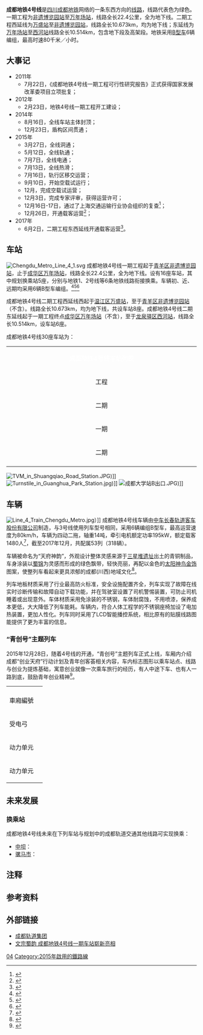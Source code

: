 {{noteTA
|G1 =Transport}}
{{Infobox rail line
|rail_name=成都地铁4号线
|banner_color=#{{成都地铁标志色|4}}
|logo=CDML4.svg
|logo_width=30px
|image =Chengdu West Railway Station - Platform.jpg
|caption=[[成都西站站|成都西站]]站台
|service_type=[[城市轨道交通系统|城市轨道交通]]
|system=[[成都地铁|成都地铁]]
|status=运营中
|locale={{CHN}}[[成都市|成都市]]
|start=[[万盛站_(成都地铁)|万盛]]<br />[[西河站|西河]]
|stations=30
|begin_operation= {{Start date and age|2015|12|26}}
|lastextension= {{Start date and age|2017|6|2}}
|daily_ridership=最高：82.68万乘次<small>（2021年4月30日）</small>
|operator=[[成都轨道交通集团有限公司#集团概况|成都地铁运营有限公司]]
|depot=[[文家车辆段|文家车辆段]]、[[西河停车场|西河停车场]]
|system_length=43.3km
|character=地下/地面/高架
|lines=[[双线铁路|双线]]
|track_gauge={{标准轨}}
|electrification=DC1500V，[[接触网供电|接触网]]
|fleet_size=[[中车长春轨道客车股份有限公司|中车长客]]B型车，6车编组
|max_speed=80km/h
|route_map=
{{成都地鐵4號線RDT}}
|collapsed=true
}}
'''成都地铁4号线'''是[[四川|四川]][[成都地铁|成都地铁]]网络的一条东西方向的[[地铁|线路]]，线路代表色为绿色。一期工程为[[非遗博览园站|非遗博览园站]]至[[万年场站|万年场站]]，线路全长22.4公里，全为地下线。二期工程西延线为[[万盛站_(成都地铁)|万盛站]]至[[非遗博览园站|非遗博览园站]]，线路全长10.673km，均为地下线；东延线为[[万年场站|万年场站]]至[[西河站|西河站]]线路全长10.514km，包含地下段及高架段。地铁采用[[B型车|B型车]]6辆编组，最高时速80千米／小时。

==大事记==
*2011年
**7月22日，《成都地铁4号线一期工程可行性研究报告》正式获得国家发展改革委项目立项批复；
*2012年
**2月23日，地铁4号线一期工程开工建设；
*2014年
**8月16日，全线车站主体封顶；
**12月23日，盾构区间贯通；
*2015年
**3月27日，全线洞通；
**5月12日，全线轨通；
**7月7日，全线电通；
**7月13日，全线热滑；
**7月16日，轨行区移交运营；
**9月10日，开始空载试运行；
**12月，完成空载试运营；
**12月3日，完成专家评审，获得运营许可；
**12月16日-17日，通过了上海交通运输行业协会组织的复查<ref>{{cite web | title = 成都地铁4号线一期运营筹备工作基本就绪 | publisher = 成都地铁 | date = 2015-11-11 | url = http://www.cdmetro.cn/html/info/201511/3353.html | accessdate = 2015-11-11 | language = zh | archive-url = https://web.archive.org/web/20151222122708/http://www.cdmetro.cn/html/info/201511/3353.html | archive-date = 2015-12-22 | dead-url = yes }}</ref>；
**12月26日，开通载客运营<ref>{{cite news | title = 成都地铁4号线一期工程载客运营 首列车为“青创号”(组图) | publisher = 网易 | date = 2015-12-26 | url = http://news.163.com/15/1226/09/BBOHURKI00014AED.html | accessdate = 2015-12-26 | language = zh | archive-url = https://web.archive.org/web/20171210124220/http://news.163.com/15/1226/09/BBOHURKI00014AED.html | archive-date = 2017-12-10 | dead-url = yes }}</ref>；
*2017年
**6月2日，二期工程东西延线开通载客运营<ref>{{cite news | title = 成都地铁4号线二期首班车 跑完全程只需69分钟(图) | publisher = 腾讯大成网 | date = 2017-06-02 | url = http://cd.qq.com/a/20170602/017321.htm | accessdate = 2017-06-02 | language = zh | archive-date = 2017-07-01 | archive-url = https://web.archive.org/web/20170701164153/http://cd.qq.com/a/20170602/017321.htm | dead-url = no }}</ref>。

==车站==
[[File:Chengdu_Metro_Line_4_1.svg|thumb]]
成都地铁4号线一期工程起于[[青羊区|青羊区]][[非遗博览园站|非遗博览园站]]，止于[[成华区|成华区]][[万年场站|万年场站]]，线路全长22.4公里，全为地下线。设有16座车站，其中规划换乘站5座，分别与地铁1、2号线等6条地铁线路衔接换乘。车辆初、近、远期均采用6辆B型车编组。<ref>{{cite news|title=成都地铁规划将增至9条 未来将直达双流机场|url=http://cd.qq.com/a/20111210/000008.htm|date=2011-12-10|accessdate=2011-12-10|archive-date=2020-04-05|archive-url=https://web.archive.org/web/20200405104706/https://cd.qq.com/a/20111210/000008.htm|dead-url=no}}</ref><ref>{{cite news|title=成都地铁4号线项目获“准生证” 今年10月正式动工|url=http://www.sc.xinhuanet.com/content/2011-07/23/content_23303249.htm|date=2011-07-23|accessdate=2011-07-23|deadurl=yes|archiveurl=https://web.archive.org/web/20110820100058/http://www.sc.xinhuanet.com/content/2011-07/23/content_23303249.htm|archivedate=2011-08-20}}</ref><ref>{{cite news|title=成都地铁4号线双林站和沙河站4月2日起封闭施工|url=http://www.cnr.cn/allnews/201203/t20120329_509352976.html|date=2012-03-29|accessdate=2012-03-29}}</ref>

成都地铁4号线二期工程西延线西起于[[温江区|温江区]][[万盛站_(成都地铁)|万盛站]]，至于[[青羊区|青羊区]][[非遗博览园站|非遗博览园站]]（不含）。线路全长10.673km，均为地下线，共设车站8座。成都地铁4号线二期东延线起于一期工程终点[[成华区|成华区]][[万年场站|万年场站]]（不含），至于[[龙泉驿区|龙泉驿区]][[西河站|西河站]]，线路全长10.514km，设车站6座。

成都地铁4号线30座车站为：
{| class="wikitable" style="width:100%; text-align: center;"
|- bgcolor="#{{成都地铁标志色|4}}" 
| align=center colspan=13  | <font color=white>'''成都地铁4号线车站列表'''</font>
|-
!width=4% rowspan=2| 工程
!width=4% colspan=2 rowspan=2| 运行<br />交路
!width=6% rowspan=2| 车站编号
!width=10% rowspan=2| 车站名称
!width=20% rowspan=2| 英文名称
!width=10% rowspan=2| 开通日期
!width=7% rowspan=2| 站间距离<br /><small>（km）</small>
!width=7% rowspan=2| 累计距离<br /><small>（km）</small>
!width=13% colspan=2| 车站类型
!width=13% rowspan=2| 换乘线路
!width=6% rowspan=2| 所在地
|-
!width=5%| 位置
!width=8%| 站台
|-
|rowspan=6|二期
|●
|
|{{成都轨道交通车站编号|4|01}}
|[[西河站|西河]]
|Xihe
|rowspan=6|2017年6月2日
| -
| 0
|rowspan=2|高架
|rowspan=2|侧式站台
|
|rowspan=5|[[龙泉驿区|龙泉驿区]]
|-
|●
|
|{{成都轨道交通车站编号|4|02}}
|[[明蜀王陵站|明蜀王陵]]
|Mingshuwangling
|2.318
|2.318
|
|-
|●
|
|{{成都轨道交通车站编号|4|03}}
|[[成都大学站|成都大学]]
|Chengdu University
|1.473
|3.791
|rowspan=28|地下
|rowspan=11|岛式站台
|
|-
|●
|
|{{成都轨道交通车站编号|4|04}}
|[[十陵站|十陵]]
|Shiling
|0.865
|4.656
|
|-
|●
|●
|{{成都轨道交通车站编号|4|05}}
|[[来龙站|来龙]]
|Lailong
|0.837
|5.493
|
|-
|●
|●
|{{成都轨道交通车站编号|4|06}}
|[[槐树店站|槐树店]]
|Huaishudian
|2.434
|7.927
|{{成都地铁路线标志|7}} {{成都轨道交通车站编号|7|24}}
|rowspan=4|[[成华区|成华区]]
|-
|rowspan=16|一期
|●
|●
|{{成都轨道交通车站编号|4|07}}
|[[万年场站|万年场]]
|Wannianchang
|rowspan=16|2015年12月26日
|2.238
|10.165
|
|-
|●
|●
|{{成都轨道交通车站编号|4|08}}
|[[双桥路站|双桥路]]
|Shuangqiao Road
|0.691
|10.856
|{{成都地铁路线标志|8}} {{成都轨道交通车站编号|8|12}}
|-
|●
|●
|{{成都轨道交通车站编号|4|09}}
|[[玉双路站|玉双路]]
|Yushuang Road
|1.553
|12.409
|{{成都地铁路线标志|6}} {{成都轨道交通车站编号|6|26}}
|-
|●
|●
|{{成都轨道交通车站编号|4|10}}
|[[市二医院站|市二医院]]
|Chengdu Second People's Hospital
|1.595
|14.004
|{{成都地铁路线标志|3}} {{成都轨道交通车站编号|3|18}}
|[[锦江区|锦江区]]
|-
|●
|●
|{{成都轨道交通车站编号|4|11}}
|[[太升南路站|太升南路]]
|Taisheng Road South
|0.917
|14.921
|
|rowspan=13|[[青羊区|青羊区]]
|-
|●
|●
|{{成都轨道交通车站编号|4|12}}
|[[骡马市站|骡马市]]
|Luomashi
|1.053
|15.974
|{{成都地铁路线标志|1}} {{成都轨道交通车站编号|1|06}}<br />''{{成都地铁路线标志|10}}''<br />''{{成都地铁路线标志|18}}''
|-
|●
|●
|{{成都轨道交通车站编号|4|13}}
|[[宽窄巷子站|宽窄巷子]]
|Kuanzhaixiangzi Alleys
|1.533
|17.507
|
|-
|●
|●
|{{成都轨道交通车站编号|4|14}}
|[[中医大省医院站|中医大省医院]]
|Chengdu University of TCM & Sichuan Provincial People's Hospital
|1.004
|18.511
|双岛式站台
|{{成都地铁路线标志|2}} {{成都轨道交通车站编号|2|21}}<br/>{{成都地铁路线标志|5}} {{成都轨道交通车站编号|5|21}}
|-
|●
|●
|{{成都轨道交通车站编号|4|15}}
|[[草堂北路站|草堂北路]]
|Caotang Road North
|1.166
|19.677
|rowspan=7|岛式站台
|
|-
|●
|●
|{{成都轨道交通车站编号|4|16}}
|[[西南财大站|西南财大]]
|Southwestern University of Finance and Economics
|0.847
|20.524
|
|-
|●
|●
|{{成都轨道交通车站编号|4|17}}
|[[文化宫站_(成都市)|文化宫]]
|Culture Palace
|1.040
|21.564
|{{成都地铁路线标志|7}} {{成都轨道交通车站编号|7|09}}
|-
|●
|●
|{{成都轨道交通车站编号|4|18}}
|[[清江西路站|清江西路]]
|Qingjiang Road West
|1.175
|22.739
|
|-
|●
|●
|{{成都轨道交通车站编号|4|19}}
|[[成都西站站|成都西站]]
|Chengdu West Railway Station
|2.358
|25.097
|{{成都地铁路线标志|9}} {{成都轨道交通车站编号|9|12}}<br/>{{成都地铁路线链接|蓉2}}主线 {{成都轨道交通车站编号|92|33}}<br/>{{rint|cn|crh}} [[成蒲铁路|成蒲铁路]]
|-
|●
|●
|{{成都轨道交通车站编号|4|20}}
|[[中坝站|中坝]]
|Zhongba
|1.873
|26.970
|
|-
|●
|●
|{{成都轨道交通车站编号|4|21}}
|[[蔡桥站|蔡桥]]
|Caiqiao
|2.144
|29.114
|
|-
|●
|●
|{{成都轨道交通车站编号|4|22}}
|[[非遗博览园站|非遗博览园]]
|Intangible Cultural Heritage Park
|2.290
|31.404
|侧式站台
|
|-
|rowspan=8|二期
|●
|●
|{{成都轨道交通车站编号|4|23}}
|[[马厂坝站|马厂坝]]
|Machangba
|rowspan=8|2017年6月2日
|0.870
|32.274
|rowspan=6|岛式站台
|
|-
|●
|●
|{{成都轨道交通车站编号|4|24}}
|[[凤凰大街站|凤凰大街]]
|Fenghuang Street
|2.357
|34.631
|
|rowspan=7|[[温江区|温江区]]
|-
|●
|●
|{{成都轨道交通车站编号|4|25}}
|[[涌泉站|涌泉]]
|Yongquan
|1.583
|36.214
|
|-
|●
|●
|{{成都轨道交通车站编号|4|26}}
|[[光华公园站|光华公园]]
|Guanghua Park
|1.327
|37.541
|
|-
|●
|
|{{成都轨道交通车站编号|4|27}}
|[[南熏大道站|南熏大道]]
|Nanxun Avenue
|1.105
|38.646
|
|-
|●
|
|{{成都轨道交通车站编号|4|28}}
|[[凤溪河站|凤溪河]]
|Fengxihe
|1.107
|39.753
|{{成都地铁路线标志|17}} {{成都轨道交通车站编号|17|04}}{{NoteTag|后期将转为[[成都地铁19号线|成都地铁19号线]]中途车站。}}
|-
|●
|
|{{成都轨道交通车站编号|4|29}}
|[[杨柳河站|杨柳河]]
|Yangliuhe
|1.275
|41.028
|rowspan=2|侧式站台
|
|-
|●
|
|{{成都轨道交通车站编号|4|30}}
|[[万盛站_(成都地铁)|万盛]]
|Wansheng
|1.323
|42.351
|
|-
|}
[[File:TVM_in_Shuangqiao_Road_Station.JPG|thumb]])]]
[[File:Turnstile_in_Guanghua_Park_Station.jpg|thumb]])]]
[[File:成都大学站B出口.JPG|thumb]])]]

== 车辆 ==
[[File:Line_4_Train_Chengdu_Metro.jpg|thumb]]）]]
成都地铁4号线车辆由[[长春轨道客车|中车长春轨道客车股份有限公司]]制造，与3号线使用列车型号相同，采用6辆编组B型车，最高运营速度为80km/h，车辆为四动二拖，轴重14吨，牵引电机额定功率195kW，额定载客1480人<ref>{{cite web  | title = 成都地铁3、4号线  | publisher = 中车长春轨道客车股份有限公司  | url = http://www.crrcgc.cc/ckgf/g7656/s15215/t271669.aspx/  | language = zh  | deadurl = yes  | archiveurl = https://web.archive.org/web/20170731042727/http://www.crrcgc.cc/ckgf/g7656/s15215/t271669.aspx  | archivedate = 2017-07-31  | access-date = 2017-07-24  }}</ref>，截至2017年12月，共配属53列（318辆）。

车辆被命名为“天府神韵”，外观设计整体灵感来源于[[三星堆遗址|三星堆遗址]]出土的青铜制品，车身涂装以[[蜀锦|蜀锦]]为灵感而形成的绿色飘带，轻快亮丽，再配以金色的[[太阳神鸟金饰|太阳神鸟金饰]]图案，使整列车看起来更具浓郁的成都(川西)地域文化<ref name="车辆">{{cite news | title = 成都地铁3号线首批车抵蓉开通运营在即 | publisher = 网易 | date = 2015-11-05 | url = http://news.163.com/15/1105/14/B7LQ6A2000014JB6.html | accessdate = 2015-11-05 | language = zh | archive-url = https://web.archive.org/web/20151109043645/http://news.163.com/15/1105/14/B7LQ6A2000014JB6.html | archive-date = 2015-11-09 | dead-url = yes }}</ref>。

列车地板材质采用了行业最高防火标准，安全设施配置齐全，列车实现了故障在线实时诊断传输和故障自动下载功能，并在驾驶室设置了司机警惕装置，可防止司机睡着或出现意外。车体材质采用免涂装的不锈钢，车体耐腐蚀，不用喷漆，保养成本更低，大大降低了列车能耗。车辆内，符合人体工程学的不锈钢座椅加设了电加热装置，更加人性化。列车同时采用了LCD智能播控系统，相比原有的贴膜线路图能提供了更为丰富的信息{{r|车辆}}。

===“青创号”主题列车===
2015年12月28日，随着4号线的开通，“青创号”主题列车正式上线，车厢内介绍成都“创业天府”行动计划及青年创客荟相关内容，车内标志图形以乘车站点、线路与创业为提炼基础，寓意创业就像一次乘车旅行的经历，有人中途下车、也有人一路到底，鼓励青年创业精神<ref>{{cite news | title =地铁4号线一期运营 “青创号”创新创业主题列车展示成都创新创业文化 | publisher =网易 | date =2015-12-28 | url =http://news.163.com/15/1228/04/BBT73F1S00014AED.html | accessdate =2015-12-28 | language =zh | archive-date =2020-04-05 | archive-url =https://web.archive.org/web/20200405104933/http://news.163.com/15/1228/04/BBT73F1S00014AED.html | dead-url =no }}</ref>。

{| class="wikitable" summary="成都地铁4号线列车" style="text-align: center; font-size:80%;"
|-
|colspan="14" style="border-top:solid 6px #{{成都地铁标志色|4}};"|{{TrainDirection|万盛|西河|成都地铁4号线列车}}
|-
! style="width:5em;"| 車廂編號
| style="width:5em;" rowspan=3| =
| style="width:5em;"| 104xx1
| style="width:5em;" rowspan=3| +
| style="width:5em;"| 104xx2
| style="width:5em;" rowspan=3| +
| style="width:5em;"| 104xx3
| style="width:5em;" rowspan=3| -
| style="width:5em;"| 104xx4
| style="width:5em;" rowspan=3| +
| style="width:5em;"| 104xx5
| style="width:5em;" rowspan=3| +
| style="width:5em;"| 104xx6
| style="width:5em;" rowspan=3| =
|-
!受电弓
| || > || || || < ||
|-
!动力单元
| Tc
| Mp  
| M
| M
| Mp
| Tc
|-
! 动力单元
| colspan=6 | 单元1
| 
| colspan=6 | 单元2
|}

== 未来发展 ==
{{成都未来建设|sect=yes}}
=== 换乘站 ===
成都地铁4号线未来在下列车站与规划中的成都轨道交通其他线路可实现换乘：
*[[中坝站|中坝]]：{{成都地铁路线链接|4|N}} {{成都地铁路线链接|29|N}}
*[[骡马市站|骡马市]]：{{成都地铁路线链接|4|N}} {{成都地铁路线链接|10|N}} {{成都地铁路线链接|18|N}}

==注释==
{{NoteFoot}}

==参考资料==
{{Reflist}}

==外部链接==
* [https://www.chengdurail.com 成都轨道集团]
* [https://web.archive.org/web/20151222150200/http://www.cdmetro.cn/html/info/201511/3354.html 文宗蜀韵 成都地铁4号线一期车站崭新亮相]


{{成都地铁4号线车站|nocat}}
{{成都地铁线路}}
{{成都地铁车站}}

[[Category:成都地铁路线|04]]
[[Category:2015年啟用的鐵路線|Category:2015年啟用的鐵路線]]